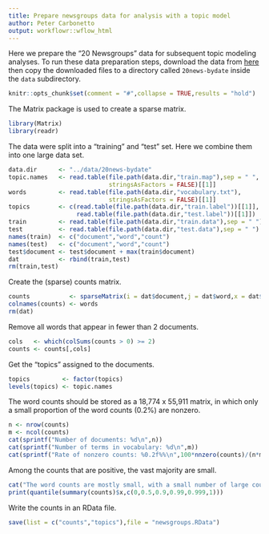 ```yaml
---
title: Prepare newsgroups data for analysis with a topic model
author: Peter Carbonetto
output: workflowr::wflow_html
---
```


Here we prepare the "20 Newsgroups" data for subsequent topic modeling
analyses. To run these data preparation steps, download the data from
[here][20-newsgroups-data] then copy the downloaded files to a
directory called `20news-bydate` inside the `data` subdirectory.

```r
knitr::opts_chunk$set(comment = "#",collapse = TRUE,results = "hold")
```

The Matrix package is used to create a sparse matrix.

```r
library(Matrix)
library(readr)
```

The data were split into a "training" and "test" set. Here we combine
them into one large data set.

```r
data.dir      <- "../data/20news-bydate"
topic.names   <- read.table(file.path(data.dir,"train.map"),sep = " ",
                            stringsAsFactors = FALSE)[[1]]
words         <- read.table(file.path(data.dir,"vocabulary.txt"),
						    stringsAsFactors = FALSE)[[1]]
topics        <- c(read.table(file.path(data.dir,"train.label"))[[1]],
                   read.table(file.path(data.dir,"test.label"))[[1]])
train         <- read.table(file.path(data.dir,"train.data"),sep = " ")
test          <- read.table(file.path(data.dir,"test.data"),sep = " ")
names(train)  <- c("document","word","count")
names(test)   <- c("document","word","count")
test$document <- test$document + max(train$document)
dat           <- rbind(train,test)
rm(train,test)
```

Create the (sparse) counts matrix.

```r
counts           <- sparseMatrix(i = dat$document,j = dat$word,x = dat$count)
colnames(counts) <- words
rm(dat)
```

Remove all words that appear in fewer than 2 documents.

```r
cols   <- which(colSums(counts > 0) >= 2)
counts <- counts[,cols]
```

Get the "topics" assigned to the documents.

```r
topics         <- factor(topics)
levels(topics) <- topic.names
```

The word counts should be stored as a 18,774 x 55,911 matrix, in which
only a small proportion of the word counts (0.2%) are nonzero.

```r
n <- nrow(counts)
m <- ncol(counts)
cat(sprintf("Number of documents: %d\n",n))
cat(sprintf("Number of terms in vocabulary: %d\n",m))
cat(sprintf("Rate of nonzero counts: %0.2f%%\n",100*nnzero(counts)/(n*m)))
```

Among the counts that are positive, the vast majority are small.

```r
cat("The word counts are mostly small, with a small number of large counts:\n")
print(quantile(summary(counts)$x,c(0,0.5,0.9,0.99,0.999,1)))
```

Write the counts in an RData file.

```r
save(list = c("counts","topics"),file = "newsgroups.RData")
```

[20-newsgroups-data]: http://qwone.com/~jason/20Newsgroups
